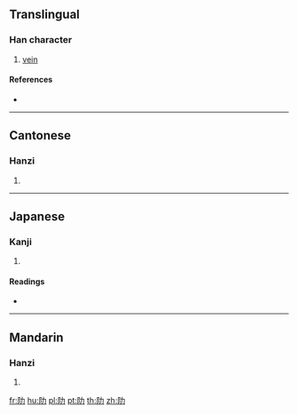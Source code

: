 {{character info/new}}
==Translingual==

===Han character===
{{Han char|rn=170|rad=阜|as=02|sn=5|four=74227|canj=NLKS}}

# [[vein]]

====References====
* {{Han ref|kx=1345.110|dkj=41543|hdz=64115.040|uh=961E|ud=38430|bh=C9AA|bd=51626}}

----

==Cantonese==

===Hanzi===
{{yue-hanzi|jyut=|y=lak6}}

# {{defn|lang=yue|sort=阜02}}

----

==Japanese==

===Kanji===
{{ja-kanji|grade=|rs=阜02}}

# {{defn|lang=ja|sort=阜02}}

====Readings====
* {{ja-readings|on=[[ろく]] (roku)|kun=|nanori=}}

----

==Mandarin==

===Hanzi===
{{cmn-hanzi|pin=[[lè]] ([[le4]]), [[suì]] ([[sui4]]), [[zhuì]] ([[zhui4]])|wg=le<sup>4</sup>, sui<sup>4</sup>, chui<sup>4</sup>}}

# {{defn|lang=cmn|sort=阜02}}

[[fr:阞]]
[[hu:阞]]
[[pl:阞]]
[[pt:阞]]
[[th:阞]]
[[zh:阞]]